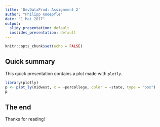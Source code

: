 ```yaml
---
title: 'DevDataProd: Assignment 2'
author: "Philipp Knoepfle"
date: "1 Mai 2017"
output:
  slidy_presentation: default
  ioslides_presentation: default
---
```


```r
knitr::opts_chunk$set(echo = FALSE)
```

## Quick summary

This quick presentation contains a plot made with `plotly`.



```r
library(plotly)
p <- plot_ly(midwest, x = ~percollege, color = ~state, type = "box")
p
```

## The end

Thanks for reading!